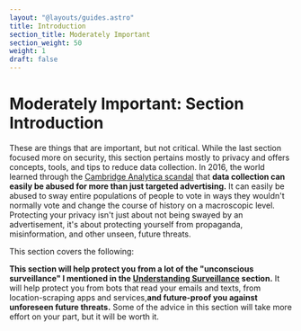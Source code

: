 ```yaml
---
layout: "@layouts/guides.astro"
title: Introduction
section_title: Moderately Important
section_weight: 50
weight: 1
draft: false
---
```



# Moderately Important: Section Introduction

These are things that are important, but not critical. While the last section focused more on security, this section pertains mostly to privacy and offers concepts, tools, and tips to reduce data collection. In 2016, the world learned through the [Cambridge Analytica scandal](https://en.wikipedia.org/wiki/Facebook%E2%80%93Cambridge_Analytica_data_scandal) that **data collection can easily be abused for more than just targeted advertising.** It can easily be abused to sway entire populations of people to vote in ways they wouldn't normally vote and change the course of history on a macroscopic level. Protecting your privacy isn't just about not being swayed by an advertisement, it's about protecting yourself from propaganda, misinformation, and other unseen, future threats.

This section covers the following:

<GuidesList />

**This section will help protect you from a lot of the "unconscious surveillance" I mentioned in the [Understanding Surveillance](/guides/prologue/surveillance) section.** It will help protect you from bots that read your emails and texts, from location-scraping apps and services,**and future-proof you against unforeseen future threats.** Some of the advice in this section will take more effort on your part, but it will be worth it.
